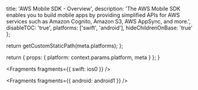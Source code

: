 
  title: 'AWS Mobile SDK - Overview',
  description:
    'The AWS Mobile SDK enables you to build mobile apps by providing simplified APIs for AWS services such as Amazon Cognito, Amazon S3, AWS AppSync, and more.',
  disableTOC: 'true',
  platforms: ['swift', 'android'],
  hideChildrenOnBase: 'true'
};

  return getCustomStaticPath(meta.platforms);
};

  return {
    props: {
      platform: context.params.platform,
      meta
    }
  };
}


<Fragments fragments={{ swift: ios0 }} />


<Fragments fragments={{ android: android1 }} />
